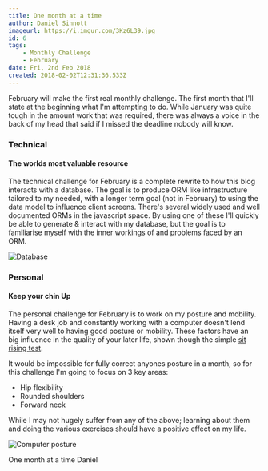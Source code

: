```yaml
---
title: One month at a time
author: Daniel Sinnott
imageurl: https://i.imgur.com/3Kz6L39.jpg
id: 6
tags:
    - Monthly Challenge
    - February
date: Fri, 2nd Feb 2018
created: 2018-02-02T12:31:36.533Z
---
```


February will make the first real monthly challenge. The first month that I'll state at the
beginning what I'm attempting to do. While January was quite tough in the amount work that was
required, there was always a voice in the back of my head that said if I missed the deadline nobody
will know.

### Technical

#### The worlds most valuable resource

The technical challenge for February is a complete rewrite to how this blog interacts with a
database. The goal is to produce ORM like infrastructure tailored to my needed, with a longer term
goal (not in February) to using the data model to influence client screens. There's several widely
used and well documented ORMs in the javascript space. By using one of these I'll quickly be able to
generate & interact with my database, but the goal is to familiarise myself with the inner workings
of and problems faced by an ORM.

![Database](https://i.imgur.com/DLzHUSM.png "Database")

### Personal

#### Keep your chin Up

The personal challenge for February is to work on my posture and mobility. Having a desk job and
constantly working with a computer doesn't lend itself very well to having good posture or mobility.
These factors have an big influence in the quality of your later life, shown though the simple [sit
rising test].

It would be impossible for fully correct anyones posture in a month, so for this challenge I'm going
to focus on 3 key areas:

-   Hip flexibility
-   Rounded shoulders
-   Forward neck

While I may not hugely suffer from any of the above; learning about them and doing the various
exercises should have a positive effect on my life.

![Computer posture](https://i.imgur.com/6WNusUb.jpg "Computer posture")

One month at a time Daniel

[sit rising test]: http://journals.sagepub.com/doi/abs/10.1177/2047487312471759
